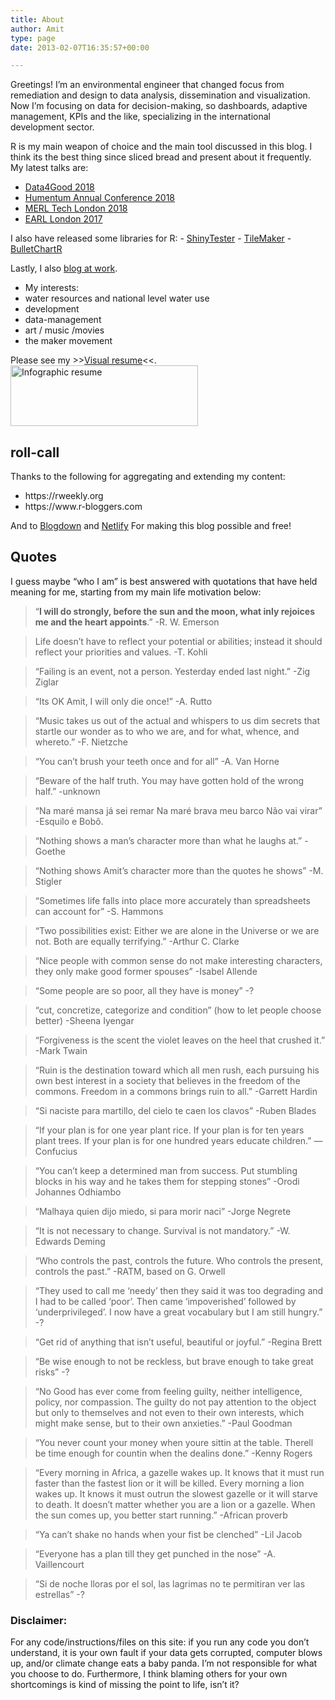 ```yaml
---
title: About
author: Amit
type: page
date: 2013-02-07T16:35:57+00:00

---
```


Greetings! I'm an environmental engineer that changed focus from remediation and design to data analysis, dissemination and visualization. Now I'm focusing on data for decision-making, so dashboards, adaptive management, KPIs and the like, specializing in the international development sector.

R is my main weapon of choice and the main tool discussed in this blog. I think its the best thing since sliced bread and present about it frequently. My latest talks are:

 - [Data4Good 2018]()
 - [Humentum Annual Conference 2018](https://www.humentum.org/sites/default/files/Full agenda single pages_0.pdf)
 - [MERL Tech London 2018](http://merltech.org/merl-tech-london-2018-agenda/)
 - [EARL London 2017](https://earlconf.com/2017/london/)

I also have released some libraries for R:
 - [ShinyTester](https://cran.r-project.org/web/packages/ShinyTester/index.html) 
 - [TileMaker](https://github.com/DataStrategist/TileMaker)
 - [BulletChartR](https://github.com/ACDIVOCATech/bulletchartr)

Lastly, I also [blog at work](https://www.acdivoca.org/data-digest). 

 - My interests:
  * water resources and national level water use
  * development
  * data-management
  * art / music /movies
  * the maker movement

Please see my >><a href="http://resumup.com/25069962/visual_infographic_resume" target="_blank">Visual resume</a><<.
<a href="https://i2.wp.com/amitkohli.com/wp-content/uploads/2013/02/resumup.png" rel="attachment wp-att-577"><img class="alignnone size-medium wp-image-577" src="https://i2.wp.com/amitkohli.com/wp-content/uploads/2013/02/resumup.png?resize=300%2C97" alt="Infographic resume" width="300" height="97" srcset="https://i2.wp.com/amitkohli.com/wp-content/uploads/2013/02/resumup.png?resize=300%2C97 300w, https://i2.wp.com/amitkohli.com/wp-content/uploads/2013/02/resumup.png?resize=768%2C249 768w, https://i2.wp.com/amitkohli.com/wp-content/uploads/2013/02/resumup.png?resize=1024%2C333 1024w, https://i2.wp.com/amitkohli.com/wp-content/uploads/2013/02/resumup.png?resize=700%2C227 700w, https://i2.wp.com/amitkohli.com/wp-content/uploads/2013/02/resumup.png?w=1500 1500w" sizes="(max-width: 300px) 100vw, 300px" data-recalc-dims="1" /></a>

## roll-call

Thanks to the following for aggregating and extending my content:

 - https://rweekly.org 
 - https://www.r-bloggers.com

And to [Blogdown](https://bookdown.org/yihui/blogdown) and [Netlify](https://www.netlify.com) For making this blog possible and free! 

## Quotes

I guess maybe "who I am" is best answered with quotations that have held meaning for me, starting from my main life motivation below:

> "**I will do strongly, before the sun and the moon, what inly rejoices me and the heart appoints**."
-R. W. Emerson


> Life doesn’t have to reflect your potential or abilities; instead it should reflect your priorities and values.
-T. Kohli


> "Failing is an event, not a person. Yesterday ended last night."
-Zig Ziglar


> "Its OK Amit, I will only die once!"
-A. Rutto


> "Music takes us out of the actual and whispers to us dim secrets that startle our wonder as to who we are, and for what, whence, and whereto."
-F. Nietzche


> "You can't brush your teeth once and for all"
-A. Van Horne


> "Beware of the half truth. You may have gotten hold of the wrong half."
-unknown


> "Na maré mansa já sei remar
> Na maré brava meu barco
> Não vai virar"
-Esquilo e Bobô.


> "Nothing shows a man's character more than what he laughs at."
-Goethe


> "Nothing shows Amit's character more than the quotes he shows"
-M. Stigler


> "Sometimes life falls into place more accurately than spreadsheets can account for"
-S. Hammons


> "Two possibilities exist: Either we are alone in the Universe or we are not. Both are equally terrifying."
-Arthur C. Clarke


> "Nice people with common sense do not make interesting characters, they only make good former spouses"
-Isabel Allende


> "Some people are so poor, all they have is money"
-?


> "cut, concretize, categorize and condition" (how to let people choose better)
-Sheena Iyengar


> "Forgiveness is the scent the violet leaves on the heel that crushed it."
-Mark Twain


> "Ruin is the destination toward which all men rush, each pursuing his own best interest in a society that believes in the freedom of the commons. Freedom in a commons brings ruin to all."
-Garrett Hardin


> "Si naciste para martillo, del cielo te caen los clavos"
-Ruben Blades


> "If your plan is for one year plant rice. If your plan is for ten years plant trees. If your plan is for one hundred years educate children. "
— Confucius


> "You can't keep a determined man from success. Put stumbling blocks in his way and he takes them for stepping stones"
-Orodi Johannes Odhiambo


> "Malhaya quien dijo miedo, si para morir naci"
-Jorge Negrete


> "It is not necessary to change. Survival is not mandatory."
-W. Edwards Deming


> "Who controls the past, controls the future. Who controls the present, controls the past."
-RATM, based on G. Orwell


> "They used to call me ‘needy’ then they said it was too degrading and I had to be called ‘poor’. Then came ‘impoverished’ followed by ‘underprivileged’. I now have a great vocabulary but I am still hungry."
-?


> "Get rid of anything that isn't useful, beautiful or joyful."
-Regina Brett


> "Be wise enough to not be reckless, but brave enough to take great risks"
-?


> "No Good has ever come from feeling guilty, neither intelligence, policy, nor compassion. The guilty do not pay attention to the object but only to themselves and not even to their own interests, which might make sense, but to their own anxieties."
-Paul Goodman


> "You never count your money when youre sittin at the table.
Therell be time enough for countin when the dealins done."
-Kenny Rogers


> "Every morning in Africa, a gazelle wakes up.
> It knows that it must run faster than the fastest lion or it will be killed.
> Every morning a lion wakes up.
> It knows it must outrun the slowest gazelle or it will starve to death.
> It doesn't matter whether you are a lion or a gazelle.
> When the sun comes up, you better start running."
-African proverb


> "Ya can't shake no hands when your fist be clenched"
-Lil Jacob


> "Everyone has a plan till they get punched in the nose"
-A. Vaillencourt


> "Si de noche lloras por el sol, las lagrimas no te permitiran ver las estrellas"
-?


### Disclaimer:

For any code/instructions/files on this site: if you run any code you don't understand, it is your own fault if your data gets corrupted, computer blows up, and/or climate change eats a baby panda. I'm not responsible for what you choose to do. Furthermore, I think blaming others for your own shortcomings is kind of missing the point to life, isn't it?
